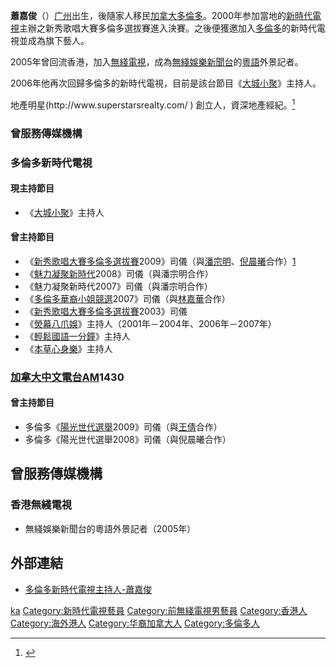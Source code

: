 {{藝人
| 姓名 = 蕭嘉俊
| 類型 = 節目主持
| 圖片 = 
| 羅馬拼音 = Shiu Ka Chun
| 英文名 =  Leo
| 綽號 =  Leonardo
| 籍貫 = 
| 國籍 = {{CAN}}
| 出生日期 = 
| 出生地點 = {{CHN}}廣東省廣州市
| 生肖 = 
| 星座 = 
| 職業 = [[電視節目主持|電視節目主持]]
| 語言 = [[粤語|粤語]]，[[英語|英語]]
| 身高 = 
| 體重 = 
| 網站 =  
}}

'''蕭嘉俊'''（{{lang|en|'''Leo Shiu'''}}）[[广州|广州]]出生，後隨家人移民[[加拿大|加拿大]][[多倫多|多倫多]]。2000年参加當地的[[新時代電視|新時代電視]]主辦之新秀歌唱大賽多倫多選拔賽進入決賽。之後便獲邀加入[[多倫多|多倫多]]的新時代電視並成為旗下藝人。

2005年曾回流香港，加入[[TVB|無綫電視]]，成為[[無綫娛樂新聞台|無綫娛樂新聞台]]的[[粵語|粵語]]外景記者。

2006年他再次回歸多倫多的新時代電視，目前是該台節目《[[大城小聚|大城小聚]]》主持人。

地產明星(http://www.superstarsrealty.com/ {{Wayback|url=http://www.superstarsrealty.com/ |date=20160713143634 }}) 創立人，資深地產經紀。<ref>{{Cite web |url=http://www.fameweekly.com/%E5%9C%B0%E4%BA%A7%E6%98%8E%E6%98%9F%E9%9B%86%E5%9B%A2superstars-realty-ltd-%E5%88%9B%E5%A7%8B%E4%BA%BA%E8%90%A7%E5%98%89%E4%BF%8A-leo-shiu/ |title=存档副本 |accessdate=2018-01-02 |archive-date=2018-01-02 |archive-url=https://web.archive.org/web/20180102132308/http://www.fameweekly.com/%E5%9C%B0%E4%BA%A7%E6%98%8E%E6%98%9F%E9%9B%86%E5%9B%A2superstars-realty-ltd-%E5%88%9B%E5%A7%8B%E4%BA%BA%E8%90%A7%E5%98%89%E4%BF%8A-leo-shiu/ |dead-url=no }}</ref>

===曾服務傳媒機構===
===多倫多新時代電視===
====現主持節目====
* 《[[大城小聚|大城小聚]]》主持人

====曾主持節目====
*《[[新秀歌唱大賽多倫多選拔賽|新秀歌唱大賽多倫多選拔賽]]2009》司儀（與[[潘宗明|潘宗明]]、[[倪晨曦|倪晨曦]]合作）[https://web.archive.org/web/20100325172038/http://www.newtalenttoronto.com/news.html]
*《[[魅力凝聚新時代|魅力凝聚新時代]]2008》司儀（與潘宗明合作）
*《魅力凝聚新時代2007》司儀（與潘宗明合作）
*《[[多倫多華裔小姐競選|多倫多華裔小姐競選]]2007》司儀（與[[林嘉華|林嘉華]]合作）
*《[[新秀歌唱大賽多倫多選拔賽|新秀歌唱大賽多倫多選拔賽]]2003》司儀
*《[[熒幕八爪娛|熒幕八爪娛]]》主持人（2001年－2004年、2006年－2007年）
*《[[輕鬆國語一分鐘|輕鬆國語一分鐘]]》主持人
*《[[本草心身樂|本草心身樂]]》主持人

===[[加拿大中文電台|加拿大中文電台]]AM1430===
====曾主持節目====
*多倫多《[[陽光世代選舉|陽光世代選舉]]2009》司儀（與[[王倩|王倩]]合作）
*多倫多《陽光世代選舉2008》司儀（與倪晨曦合作）

==曾服務傳媒機構==
===香港無綫電視===
*無綫娛樂新聞台的粵語外景記者（2005年）

==外部連結==
*[https://web.archive.org/web/20100116065120/http://fairchildtv.com/host.php?n=fc490ca45c00b1249bbe3554a4fdf6fb 多倫多新時代電視主持人-蕭嘉俊]
{{DEFAULTSORT:shiu}}
[[Category:蕭姓|ka]]
[[Category:新時代電視藝員|Category:新時代電視藝員]]
[[Category:前無綫電視男藝員|Category:前無綫電視男藝員]]
[[Category:香港人|Category:香港人]]
[[Category:海外港人|Category:海外港人]]
[[Category:华裔加拿大人|Category:华裔加拿大人]]
[[Category:多倫多人|Category:多倫多人]]
